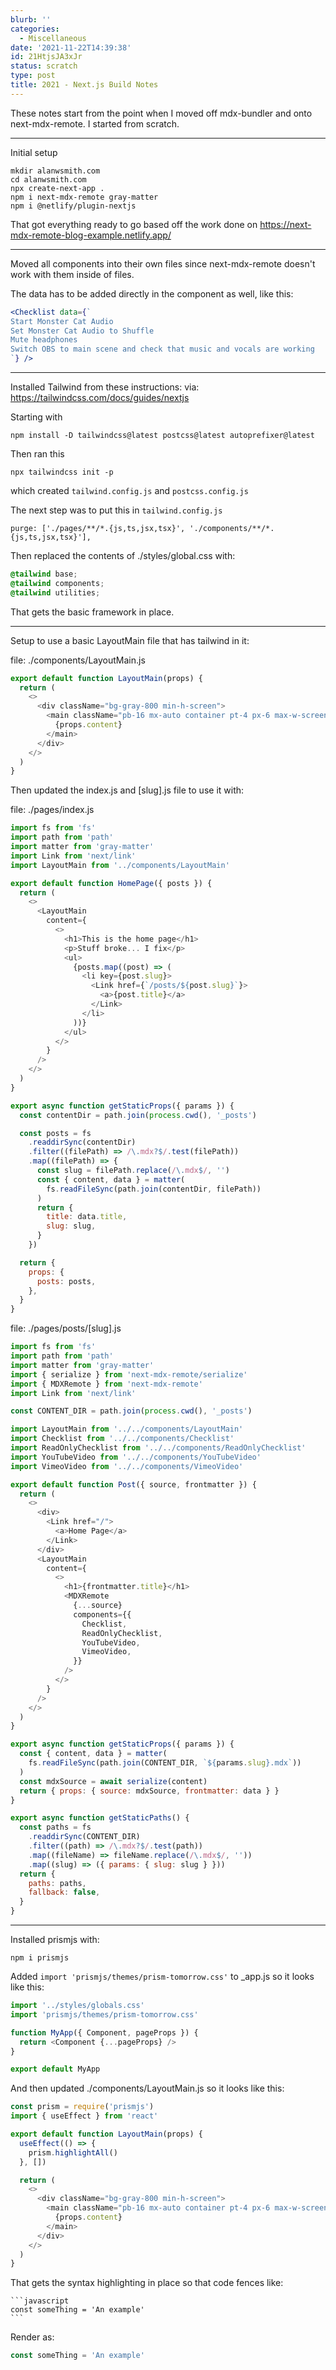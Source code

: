 ```yaml
---
blurb: ''
categories:
  - Miscellaneous
date: '2021-11-22T14:39:38'
id: 21HtjsJA3xJr
status: scratch
type: post
title: 2021 - Next.js Build Notes
---
```


These notes start from the point when I moved off mdx-bundler and onto next-mdx-remote. I started from scratch.

---

Initial setup

```
mkdir alanwsmith.com
cd alanwsmith.com
npx create-next-app .
npm i next-mdx-remote gray-matter
npm i @netlify/plugin-nextjs
```

That got everything ready to go based off the work done on https://next-mdx-remote-blog-example.netlify.app/

---

Moved all components into their own files since next-mdx-remote doesn't work with them inside of files. 

The data has to be added directly in the component as well, like this:

```jsx
<Checklist data={`
Start Monster Cat Audio
Set Monster Cat Audio to Shuffle
Mute headphones
Switch OBS to main scene and check that music and vocals are working
`} />
```

---

Installed Tailwind from these instructions: via: https://tailwindcss.com/docs/guides/nextjs

Starting with

```
npm install -D tailwindcss@latest postcss@latest autoprefixer@latest
```

Then ran this 
 
```
npx tailwindcss init -p
```

which created `tailwind.config.js` and `postcss.config.js`

The next step was to put this in `tailwind.config.js`

```
purge: ['./pages/**/*.{js,ts,jsx,tsx}', './components/**/*.{js,ts,jsx,tsx}'],
```

Then replaced the contents of ./styles/global.css with:

```css
@tailwind base;
@tailwind components;
@tailwind utilities;
```

That gets the basic framework in place. 

---

Setup to use a basic LayoutMain file that has tailwind in it:

file: ./components/LayoutMain.js

```javascript
export default function LayoutMain(props) {
  return (
    <>
      <div className="bg-gray-800 min-h-screen">
        <main className="pb-16 mx-auto container pt-4 px-6 max-w-screen-md">
          {props.content}
        </main>
      </div>
    </>
  )
}
```

Then updated the index.js and [slug].js file to use it with:

file: ./pages/index.js

```javascript
import fs from 'fs'
import path from 'path'
import matter from 'gray-matter'
import Link from 'next/link'
import LayoutMain from '../components/LayoutMain'

export default function HomePage({ posts }) {
  return (
    <>
      <LayoutMain
        content={
          <>
            <h1>This is the home page</h1>
            <p>Stuff broke... I fix</p>
            <ul>
              {posts.map((post) => (
                <li key={post.slug}>
                  <Link href={`/posts/${post.slug}`}>
                    <a>{post.title}</a>
                  </Link>
                </li>
              ))}
            </ul>
          </>
        }
      />
    </>
  )
}

export async function getStaticProps({ params }) {
  const contentDir = path.join(process.cwd(), '_posts')

  const posts = fs
    .readdirSync(contentDir)
    .filter((filePath) => /\.mdx?$/.test(filePath))
    .map((filePath) => {
      const slug = filePath.replace(/\.mdx$/, '')
      const { content, data } = matter(
        fs.readFileSync(path.join(contentDir, filePath))
      )
      return {
        title: data.title,
        slug: slug,
      }
    })

  return {
    props: {
      posts: posts,
    },
  }
}
```

file: ./pages/posts/[slug].js

```javascript
import fs from 'fs'
import path from 'path'
import matter from 'gray-matter'
import { serialize } from 'next-mdx-remote/serialize'
import { MDXRemote } from 'next-mdx-remote'
import Link from 'next/link'

const CONTENT_DIR = path.join(process.cwd(), '_posts')

import LayoutMain from '../../components/LayoutMain'
import Checklist from '../../components/Checklist'
import ReadOnlyChecklist from '../../components/ReadOnlyChecklist'
import YouTubeVideo from '../../components/YouTubeVideo'
import VimeoVideo from '../../components/VimeoVideo'

export default function Post({ source, frontmatter }) {
  return (
    <>
      <div>
        <Link href="/">
          <a>Home Page</a>
        </Link>
      </div>
      <LayoutMain
        content={
          <>
            <h1>{frontmatter.title}</h1>
            <MDXRemote
              {...source}
              components={{
                Checklist,
                ReadOnlyChecklist,
                YouTubeVideo,
                VimeoVideo,
              }}
            />
          </>
        }
      />
    </>
  )
}

export async function getStaticProps({ params }) {
  const { content, data } = matter(
    fs.readFileSync(path.join(CONTENT_DIR, `${params.slug}.mdx`))
  )
  const mdxSource = await serialize(content)
  return { props: { source: mdxSource, frontmatter: data } }
}

export async function getStaticPaths() {
  const paths = fs
    .readdirSync(CONTENT_DIR)
    .filter((path) => /\.mdx?$/.test(path))
    .map((fileName) => fileName.replace(/\.mdx$/, ''))
    .map((slug) => ({ params: { slug: slug } }))
  return {
    paths: paths,
    fallback: false,
  }
}
```


---

Installed prismjs with:

```
npm i prismjs
```

Added `import 'prismjs/themes/prism-tomorrow.css'` to _app.js so it looks like this:

```javascript
import '../styles/globals.css'
import 'prismjs/themes/prism-tomorrow.css'

function MyApp({ Component, pageProps }) {
  return <Component {...pageProps} />
}

export default MyApp
```

And then updated ./components/LayoutMain.js so it looks like this:

```javascript
const prism = require('prismjs')
import { useEffect } from 'react'

export default function LayoutMain(props) {
  useEffect(() => {
    prism.highlightAll()
  }, [])

  return (
    <>
      <div className="bg-gray-800 min-h-screen">
        <main className="pb-16 mx-auto container pt-4 px-6 max-w-screen-md">
          {props.content}
        </main>
      </div>
    </>
  )
}
```

That gets the syntax highlighting in place so that code fences like:

    ```javascript
    const someThing = 'An example'
    ```

Render as:

```javascript
const someThing = 'An example'
```



